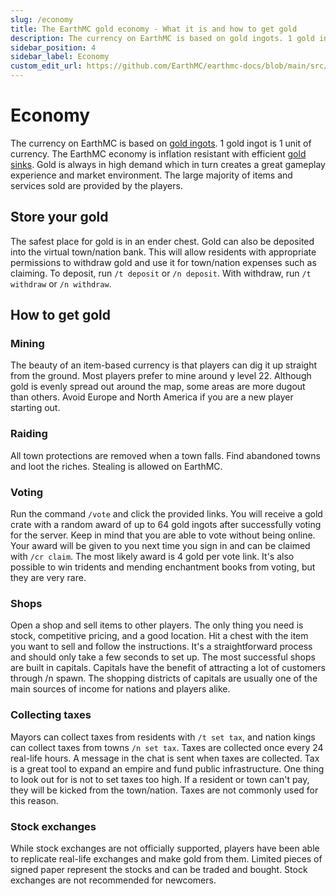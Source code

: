 ```yaml
---
slug: /economy
title: The EarthMC gold economy - What it is and how to get gold
description: The currency on EarthMC is based on gold ingots. 1 gold ingot is 1 unit of currency. Learn more about how the EarthMC economy works and how to earn more gold.
sidebar_position: 4
sidebar_label: Economy
custom_edit_url: https://github.com/EarthMC/earthmc-docs/blob/main/src/docs/economy.mdx
---
```

# Economy
The currency on EarthMC is based on [gold ingots](https://minecraft.fandom.com/wiki/Gold_Ingot). 1 gold ingot is 1 unit of currency. The EarthMC economy is inflation resistant with efficient [gold sinks](https://en.wikipedia.org/wiki/Gold_sink). Gold is always in high demand which in turn creates a great gameplay experience and market environment. The large majority of items and services sold are provided by the players.

## Store your gold
The safest place for gold is in an ender chest. Gold can also be deposited into the virtual town/nation bank. This will allow residents with appropriate permissions to withdraw gold and use it for town/nation expenses such as claiming. To deposit, run `/t deposit` or `/n deposit`. With withdraw, run `/t withdraw` or `/n withdraw`. 


## How to get gold
### Mining
The beauty of an item-based currency is that players can dig it up straight from the ground. Most players prefer to mine around y level 22. Although gold is evenly spread out around the map, some areas are more dugout than others. Avoid Europe and North America if you are a new player starting out.

### Raiding
All town protections are removed when a town falls. Find abandoned towns and loot the riches. Stealing is allowed on EarthMC.

### Voting
Run the command `/vote` and click the provided links. You will receive a gold crate with a random award of up to 64 gold ingots after successfully voting for the server. Keep in mind that you are able to vote without being online. Your award will be given to you next time you sign in and can be claimed with `/cr claim`. The most likely award is 4 gold per vote link. It's also possible to win tridents and mending enchantment books from voting, but they are very rare.

### Shops
Open a shop and sell items to other players. The only thing you need is stock, competitive pricing, and a good location. Hit a chest with the item you want to sell and follow the instructions. It's a straightforward process and should only take a few seconds to set up. The most successful shops are built in capitals. Capitals have the benefit of attracting a lot of customers through /n spawn. The shopping districts of capitals are usually one of the main sources of income for nations and players alike. 

### Collecting taxes
Mayors can collect taxes from residents with `/t set tax`, and nation kings can collect taxes from towns `/n set tax`. Taxes are collected once every 24 real-life hours. A message in the chat is sent when taxes are collected. Tax is a great tool to expand an empire and fund public infrastructure. One thing to look out for is not to set taxes too high. If a resident or town can't pay, they will be kicked from the town/nation. Taxes are not commonly used for this reason.

### Stock exchanges
While stock exchanges are not officially supported, players have been able to replicate real-life exchanges and make gold from them. Limited pieces of signed paper represent the stocks and can be traded and bought. Stock exchanges are not recommended for newcomers.
